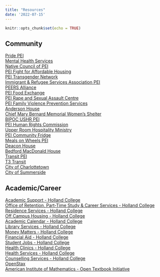```yaml
---
title: "Resources"
date: '2022-07-15'
---
```


```r
knitr::opts_chunk$set(echo = TRUE)
```

## Community
[Pride PEI](https://www.pridepei.ca/)  
[Mental Health Services](https://www.princeedwardisland.ca/en/information/health-pei/mental-health-services)  
[Native Council of PEI](http://ncpei.com/)  
[PEI Fight for Affordable Housing](https://peifah.ca/)  
[PEI Transgender Network](https://www.peitn.com/home)  
[Immigrant & Refugee Services Association PEI](https://www.irsapei.ca/en/home)  
[PEERS Alliance](https://www.peersalliance.ca/)  
[PEI Food Exchange](http://www.foodexchangepei.com/)  
[PEI Rape and Sexual Assault Centre](https://www.peirsac.org/what-we-do)  
[PEI Family Violence Prevention Services](https://www.fvps.ca/)  
[Anderson House](https://www.fvps.ca/anderson-house/)  
[Chief Mary Bernard Memorial Women's Shelter](http://cmbmws.ca/get-help/)  
[BIPOC USHR PEI](https://www.bipocushr.org/)  
[PEI Human Rights Commission](https://www.peihumanrights.ca/)  
[Upper Room Hospitality Ministry](https://www.urhm.org/)  
[PEI Community Fridge](https://linktr.ee/peicommunityfridge)  
[Meals on Wheels PEI](https://vrcpei.org/meals-on-wheels/)  
[Deacon House](https://pei.bridgethegapp.ca/adult/service-directory/deacon-house/)  
[Bedford MacDonald House](https://pe.211.ca/result/bedford-macdonald-house-overnight-shelter-65924985)  
[Transit PEI](https://transitpei.ca/)  
[T3 Transit](https://www.t3transit.ca/)  
[City of Charlottetown](https://www.charlottetown.ca/)  
[City of Summerside](https://www.summerside.ca/)  

## Academic/Career
[Academic Support - Holland College](https://www.hollandcollege.com/admissions/academic-support.html)  
[Office of Retention, Part-Time Study & Career Services - Holland College](https://www.hollandcollege.com/campus-life/office-of-retention-part-time-study-and-career-services.html)  
[Residence Services - Holland College](https://www.hollandcollege.com/campus-life/living-in-residence.html)  
[Off Campus Housing - Holland College](https://www.hollandcollege.com/campus-life/living-off-campus.html)  
[Academic Calendar - Holland College](https://www.hollandcollege.com/admissions/2022-2023-calendar.html)  
[Library Services - Holland College](https://hollandcollege.libguides.com/c.php?g=715197)  
[Money Matters - Holland College](https://www.hollandcollege.com/admissions/money-matters/)  
[Financial Aid - Holland College](https://www.hollandcollege.com/admissions/money-matters/financial-aid.html)  
[Student Jobs - Holland College](https://www.hollandcollege.com/jobs.html)  
[Health Clinics - Holland College](https://www.hollandcollege.com/campus-life/health-clinics.html)  
[Health Services - Holland College](https://www.hollandcollege.com/campus-life/health-services.html)  
[Counselling Services - Holland College](https://www.hollandcollege.com/campus-life/counselling-services.html)  
[OpenStax](https://openstax.org/)  
[American Institute of Mathematics - Open Textbook Initiative](https://aimath.org/textbooks/approved-textbooks/)